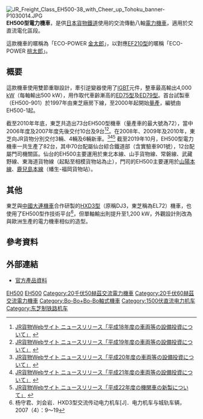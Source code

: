 {{Infobox Locomotive|
image=Jr EH500-31.jpg|
name=JR貨物EH500型電力機車「金太郎」|
powertype=電力|
builder=[[東芝|東芝]]|
builddate=1997年 (901)<br />2000年－|
whytetype=0-4-4-0+0-4-4-0|
uicclass=Bo'Bo'+Bo'Bo'|
gauge=1,067 mm|
electricsystem=直流 1,500 V<br />交流 20 kV 50 / 60 Hz|
tractionmotors=FMT4 x8|
transmission=交—直—交|
topspeed=120 km/h|
poweroutput=3,400 kW (直流)<br />4,000 kW (交流)|
}}
[[File:JR_Freight_Class_EH500-38_with_Cheer_up_Tohoku_banner-P1030014.JPG|thumb]]
'''EH500型電力機車'''，是供[[日本貨物鐵道|日本貨物鐵道]]使用的交流傳動八軸[[電力機車|電力機車]]，適用於交直流電化區段。

這款機車的暱稱為「ECO-POWER [[金太郎|金太郎]]」，以對應[[JR貨物EF210型電力機車|EF210型]]的暱稱「ECO-POWER [[桃太郎|桃太郎]]」。

==概要==
這款機車使用雙節重聯設計，牽引逆變器使用了[[IGBT|IGBT]]元件，整車最高輸出4,000 [[千瓦|kW]]（每軸輸出500 kW），用作取代車齡漸高的[[日本國鐵ED75型電力機車|ED75型]]及[[日本國鐵ED79型電力機車|ED79型]]。首台試製車（EH500-901）於1997年由東芝廠房下線，至2000年起開始[[量產|量產]]，編號由EH500-1起。

截至2010年年底，東芝共造出73台EH500型機車（量產車的最大號為72），當中2006年度及2007年度先後交付10台及9台<ref><span lang="ja">[http://www.jrfreight.co.jp/press/pdf/200512-02.pdf  JR貨物Webサイト ニュースリリース「平成18年度の車両等の設備投資について」] {{Wayback|url=http://www.jrfreight.co.jp/press/pdf/200512-02.pdf |date=20070508133235 }}</span>{{ja}}</ref><ref><span lang="ja">[http://www.jrfreight.co.jp/common/pdf/news/200612-04.pdf JR貨物Webサイト ニュースリリース「平成19年度の車両等の設備投資について」] {{Wayback|url=http://www.jrfreight.co.jp/common/pdf/news/200612-04.pdf |date=20160304193350 }}</span>{{ja}}</ref>。在2008年、2009年及2010年，東芝向JR貨物分別交付3輛、4輛及6輛新車。<ref><span lang="ja">[http://www.jrfreight.co.jp/common/pdf/news/200709-03.pdf JR貨物Webサイト ニュースリリース「平成20年度の車両等の設備投資について」] {{Wayback|url=http://www.jrfreight.co.jp/common/pdf/news/200709-03.pdf |date=20160304193602 }}</span>{{ja}}</ref><ref><span lang="ja">[http://www.jrfreight.co.jp/common/pdf/news/200806-02.pdf JR貨物Webサイト ニュースリリース「平成21年度の車両等の設備投資について」] {{Wayback|url=http://www.jrfreight.co.jp/common/pdf/news/200806-02.pdf |date=20110613165947 }}</span>{{ja}}</ref><ref><span lang="ja">[http://www.jrfreight.co.jp/common/pdf/news/200906-02.pdf JR貨物Webサイト ニュースリリース「平成22年度の機関車の新製について」] {{Wayback|url=http://www.jrfreight.co.jp/common/pdf/news/200906-02.pdf |date=20090824014916 }}</span>{{ja}}</ref>
截至2019年10月，EH500型電力機車一共生產了82台，其中70台配屬仙台綜合鐵道部（含實驗車901號），12台配屬門司機關區。仙台的EH500主要運用於東北本線、山手貨物線、常磐線、武藏野線、東海道貨物線（起點至相模貨物站為止），門司的EH500主要運用於[[山陽本線|山陽本線]]、[[鹿兒島本線|鹿兒島本線]]（幡生-福岡貨物站）。

== 其他 ==
東芝與[[中國|中國]][[大連機車|大連機車]]合作研製的[[中国铁路HXD3型电力机车|HXD3型]]（原稱DJ3，東芝稱為EL72）機車，也使用了EH500型作技術平台<ref>杨守君、刘会岩．HXD3型交流传动电力机车[J]．电力机车与城轨车辆，2007（4）：9～19</ref>，但單軸輸出則提升至1,200 kW，外觀設計則改為與歐洲生產的電力機車相似的造型。

== 參考資料 ==
<div class="references-small">
<references/>
</div>

== 外部連結 ==
{{Commonscat|JR Freight EH500}}
*[https://web.archive.org/web/20071010005429/http://www3.toshiba.co.jp/sic/english/railway/products/vehicle/locomotive2_popup.htm 官方產品資料] {{en}}

{{JR貨物的車輛}}


[[Category:日本貨物鐵道車輛|EH500]]
[[Category:日本電力機車|EH500]]
[[Category:20千伏50赫茲交流電力機車|Category:20千伏50赫茲交流電力機車]]
[[Category:20千伏60赫茲交流電力機車|Category:20千伏60赫茲交流電力機車]]
[[Category:Bo-Bo+Bo-Bo軸式機車|Category:Bo-Bo+Bo-Bo軸式機車]]
[[Category:1500伏直流电力机车|Category:1500伏直流电力机车]]
[[Category:东芝制铁路机车|Category:东芝制铁路机车]]